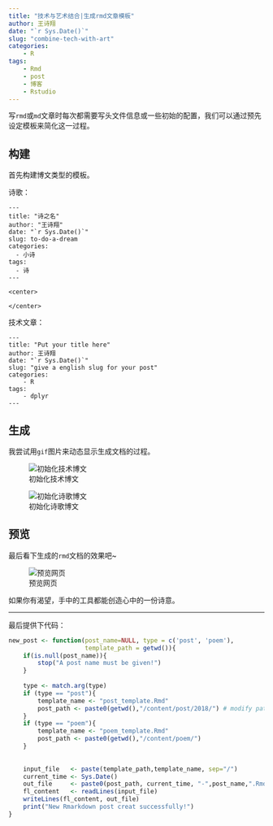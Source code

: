 ---
title: "技术与艺术结合|生成rmd文章模板"
author: 王诗翔
date: "`r Sys.Date()`"
slug: "combine-tech-with-art"
categories: 
    - R
tags:
    - Rmd
    - post
    - 博客
    - Rstudio
---



写`rmd`或`md`文章时每次都需要写头文件信息或一些初始的配置，我们可以通过预先设定模板来简化这一过程。

## 构建

首先构建博文类型的模板。

诗歌：

```
---
title: "诗之名"
author: "王诗翔"
date: "`r Sys.Date()`"
slug: to-do-a-dream
categories:
  - 小诗
tags:
  - 诗
---

<center>

</center>
```

技术文章：

```
---
title: "Put your title here"
author: 王诗翔
date: "`r Sys.Date()`"
slug: "give a english slug for your post"
categories: 
    - R
tags:
    - dplyr
---

```

## 生成

我尝试用`gif`图片来动态显示生成文档的过程。

![初始化技术博文](/figures/post_GIF.gif)

![初始化诗歌博文](/figures/poem_GIF.gif)

## 预览

最后看下生成的`rmd`文档的效果吧~

![预览网页](/figures/view_poem_GIF.gif)


如果你有渴望，手中的工具都能创造心中的一份诗意。

***

最后提供下代码：

```r
new_post <- function(post_name=NULL, type = c('post', 'poem'),
                     template_path = getwd()){
    if(is.null(post_name)){
        stop("A post name must be given!")
    }
    
    type <- match.arg(type)
    if (type == "post"){
        template_name <- "post_template.Rmd"
        post_path <- paste0(getwd(),"/content/post/2018/") # modify path for you categories
    }
    if (type == "poem"){
        template_name <- "poem_template.Rmd"
        post_path <- paste0(getwd(),"/content/poem/")
    }
    
    
    input_file   <- paste(template_path,template_name, sep="/")
    current_time <- Sys.Date()
    out_file     <- paste0(post_path, current_time, "-",post_name,".Rmd")
    fl_content   <- readLines(input_file)
    writeLines(fl_content, out_file)
    print("New Rmarkdown post creat successfully!")
}
```